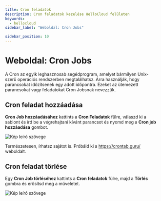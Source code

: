 ```yaml
---
title: Cron feladatok
description: Cron feladatok kezelése HelloCloud felületen
keywords:
  - hellocloud
sidebar_label: "Weboldal: Cron Jobs"

sidebar_position: 10
---
```


# <FontAwesomeIcon icon="fa-duotone fa-alarm-clock text-primary" /> Weboldal: Cron Jobs


A Cron az egyik leghasznosab segédprogram, amelyet bármilyen Unix-szerű operációs rendszerben megtalálhatsz. Arra használják, hogy parancsokat időzítsenek egy adott időpontra. Ezeket az ütemezett parancsokat vagy feladatokat Cron Jobsnak nevezzük.


## Cron feladat hozzáadása

**Cron Job hozzáadásához** kattints a **Cron Feladatok** fülre, válaszd ki a sablont és írd be a végrehajtani kívánt parancsot és nyomd meg a **Cron job hozzáadása** gombot.

<BrowserWindow url="https://peldaweboldal.hu">
  <img src="https://cdn.hellowp.cloud/hub/hellocloud/hellocloud-038.png" alt="Kép leíró szövege"></img>
</BrowserWindow>

Természetesen, írhatsz sajátot is. Próbáld ki a https://crontab.guru/ weboldalt.


## Cron feladat törlése

Egy **Cron Job törléséhez** kattints a **Cron feladatok** fülre, majd a **Törlés** gombra és erősítsd meg a műveletet.

<BrowserWindow url="https://peldaweboldal.hu">
  <img src="https://cdn.hellowp.cloud/hub/hellocloud/hellocloud-040.png" alt="Kép leíró szövege"></img>
</BrowserWindow>

